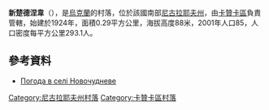 {{coord|47|40|52|N|32|46|15|E|scale:100000|display=title}}

'''新楚德涅韋'''（{{lang-uk|Новочудневе}}），是[[烏克蘭|烏克蘭]]的村落，位於該國南部[[尼古拉耶夫州|尼古拉耶夫州]]，由[[卡贊卡區|卡贊卡區]]負責管轄，始建於1924年，面積0.29平方公里，海拔高度88米，2001年人口85，人口密度每平方公里293.1人。

==參考資料==
* [http://weather.in.ua/ua/nikolaevskaja/18322 Погода в селі Новочудневе] {{Wayback|url=http://weather.in.ua/ua/nikolaevskaja/18322 |date=20160607074807 }}

[[Category:尼古拉耶夫州村落|Category:尼古拉耶夫州村落]]
[[Category:卡贊卡區村落|Category:卡贊卡區村落]]


{{Mykolaiv-geo-stub}}